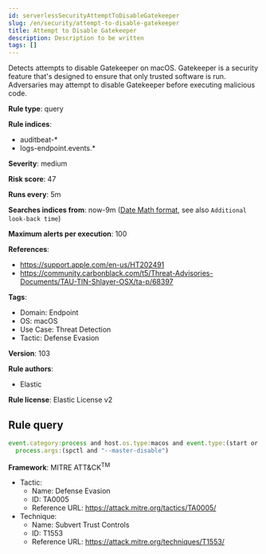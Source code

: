```yaml
---
id: serverlessSecurityAttemptToDisableGatekeeper
slug: /en/security/attempt-to-disable-gatekeeper
title: Attempt to Disable Gatekeeper
description: Description to be written
tags: []
---
```


<div id="attempt-to-disable-gatekeeper"></div>

Detects attempts to disable Gatekeeper on macOS. Gatekeeper is a security feature that's designed to ensure that only trusted software is run. Adversaries may attempt to disable Gatekeeper before executing malicious code.

**Rule type**: query

**Rule indices**: 

* auditbeat-*
* logs-endpoint.events.*

**Severity**: medium

**Risk score**: 47

**Runs every**: 5m

**Searches indices from**: now-9m ([Date Math format](((ref))/common-options.html#date-math), see also <DocLink id="serverlessSecurityRulesUiCreate" section="set-the-rules-schedule">`Additional look-back time`</DocLink>)

**Maximum alerts per execution**: 100

**References**: 

* https://support.apple.com/en-us/HT202491
* https://community.carbonblack.com/t5/Threat-Advisories-Documents/TAU-TIN-Shlayer-OSX/ta-p/68397

**Tags**: 

* Domain: Endpoint
* OS: macOS
* Use Case: Threat Detection
* Tactic: Defense Evasion

**Version**: 103

**Rule authors**: 

* Elastic

**Rule license**: Elastic License v2

## Rule query

```js
event.category:process and host.os.type:macos and event.type:(start or process_started) and
  process.args:(spctl and "--master-disable")

```

**Framework**: MITRE ATT&CK<sup>TM</sup>

* Tactic:
    * Name: Defense Evasion
    * ID: TA0005
    * Reference URL: https://attack.mitre.org/tactics/TA0005/
* Technique:
    * Name: Subvert Trust Controls
    * ID: T1553
    * Reference URL: https://attack.mitre.org/techniques/T1553/

